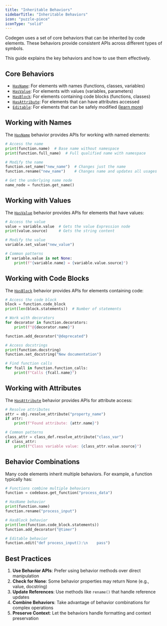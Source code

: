 ```yaml
---
title: "Inheritable Behaviors"
sidebarTitle: "Inheritable Behaviors"
icon: "puzzle-piece"
iconType: "solid"
---
```


Codegen uses a set of core behaviors that can be inherited by code elements. These behaviors provide consistent APIs across different types of symbols.

This guide explains the key behaviors and how to use them effectively.

## Core Behaviors

- [`HasName`](../api-reference/interfaces/HasName): For elements with names (functions, classes, variables)
- [`HasValue`](../api-reference/interfaces/HasValue): For elements with values (variables, parameters)
- [`HasBlock`](../api-reference/interfaces/HasBlock): For elements containing code blocks (functions, classes)
- [`HasAttribute`](../api-reference/interfaces/HasAttribute): For elements that can have attributes accessed
- [`Editable`](../api-reference/interfaces/Editable): For elements that can be safely modified ([learn more](/building-with-codegen/the-editable-api))

## Working with Names

The [`HasName`](../api-reference/interfaces/HasName) behavior provides APIs for working with named elements:

```python
# Access the name
print(function.name)  # Base name without namespace
print(function.full_name)  # Full qualified name with namespace

# Modify the name
function.set_name("new_name")  # Changes just the name
function.rename("new_name")    # Changes name and updates all usages

# Get the underlying name node
name_node = function.get_name()
```

## Working with Values

The [`HasValue`](../api-reference/interfaces/HasValue) behavior provides APIs for elements that have values:

```python
# Access the value
value = variable.value  # Gets the value Expression node
print(value.source)     # Gets the string content

# Modify the value
variable.set_value("new_value")

# Common patterns
if variable.value is not None:
    print(f"{variable.name} = {variable.value.source}")
```

## Working with Code Blocks

The [`HasBlock`](../api-reference/interfaces/HasBlock) behavior provides APIs for elements containing code:

```python
# Access the code block
block = function.code_block
print(len(block.statements))  # Number of statements

# Work with decorators
for decorator in function.decorators:
    print(f"@{decorator.name}")

function.add_decorator("@deprecated")

# Access docstrings
print(function.docstring)
function.set_docstring("New documentation")

# Find function calls
for fcall in function.function_calls:
    print(f"Calls {fcall.name}")
```

## Working with Attributes

The [`HasAttribute`](../api-reference/interfaces/HasAttribute) behavior provides APIs for attribute access:

```python
# Resolve attributes
attr = obj.resolve_attribute("property_name")
if attr:
    print(f"Found attribute: {attr.name}")

# Common patterns
class_attr = class_def.resolve_attribute("class_var")
if class_attr:
    print(f"Class variable value: {class_attr.value.source}")
```

## Behavior Combinations

Many code elements inherit multiple behaviors. For example, a function typically has:

```python
# Functions combine multiple behaviors
function = codebase.get_function("process_data")

# HasName behavior
print(function.name)
function.rename("process_input")

# HasBlock behavior
print(len(function.code_block.statements))
function.add_decorator("@timer")

# Editable behavior
function.edit("def process_input():\n    pass")
```

## Best Practices

1. **Use Behavior APIs**: Prefer using behavior methods over direct manipulation
2. **Check for None**: Some behavior properties may return None (e.g., value, docstring)
3. **Update References**: Use methods like `rename()` that handle reference updates
4. **Combine Behaviors**: Take advantage of behavior combinations for complex operations
5. **Preserve Context**: Let the behaviors handle formatting and context preservation

